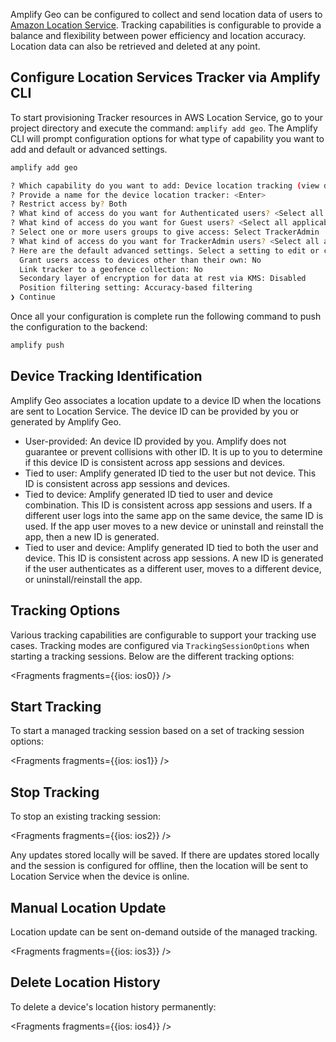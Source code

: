 Amplify Geo can be configured to collect and send location data of users to [Amazon Location Service](https://aws.amazon.com/location/).  Tracking capabilities is configurable to provide a balance and flexibility between power efficiency and location accuracy. Location data can also be retrieved and deleted at any point.  

## Configure Location Services Tracker via Amplify CLI

To start provisioning Tracker resources in AWS Location Service,  go to your project directory and execute the command: `amplify add geo`.
The Amplify CLI will prompt configuration options for what type of capability you want to add and default or advanced settings.
```sh
amplify add geo

? Which capability do you want to add: Device location tracking (view device locations and history)
? Provide a name for the device location tracker: <Enter>
? Restrict access by? Both
? What kind of access do you want for Authenticated users? <Select all applicable access>
? What kind of access do you want for Guest users? <Select all applicable access>
? Select one or more users groups to give access: Select TrackerAdmin
? What kind of access do you want for TrackerAdmin users? <Select all applicable access>
? Here are the default advanced settings. Select a setting to edit or continue (Use arrow keys)
  Grant users access to devices other than their own: No
  Link tracker to a geofence collection: No
  Secondary layer of encryption for data at rest via KMS: Disabled
  Position filtering setting: Accuracy-based filtering
❯ Continue

```


Once all your configuration is complete run the following command to push the configuration to the backend:
```sh
amplify push
```

## Device Tracking Identification
Amplify Geo associates a location update to a device ID when the locations are sent to Location Service.  The device ID can be provided by you or generated by Amplify Geo.

* User-provided: An device ID provided by you.  Amplify does not guarantee or prevent collisions with other ID. It is up to you to determine if this device ID is consistent across app sessions and devices.
* Tied to user: Amplify generated ID tied to the user but not device.  This ID is consistent across app sessions and devices.
* Tied to device: Amplify generated ID tied to user and device combination.  This ID is consistent across app sessions and users. If a different user logs into the same app on the same device, the same ID is used.  If the app user moves to a new device or uninstall and reinstall the app, then a new ID is generated.
* Tied to user and device: Amplify generated ID tied to both the user and device. This ID is consistent across app sessions.  A new ID is generated if the user authenticates as a different user, moves to a different device, or uninstall/reinstall the app. 

## Tracking Options
Various tracking capabilities are configurable to support your tracking use cases.  Tracking modes are configured via `TrackingSessionOptions` when starting a tracking sessions.  Below are the different tracking options:


<Fragments fragments={{ios: ios0}} />

## Start Tracking
To start a managed tracking session based on a set of tracking session options:


<Fragments fragments={{ios: ios1}} />

## Stop Tracking
To stop an existing tracking session:


<Fragments fragments={{ios: ios2}} />

Any updates stored locally will be saved.  If there are updates stored locally and the session is configured for offline, then the location will be sent to Location Service when the device is online.

## Manual Location Update
Location update can be sent on-demand outside of the managed tracking.


<Fragments fragments={{ios: ios3}} />

## Delete Location History
To delete a device's location history permanently:


<Fragments fragments={{ios: ios4}} />
